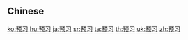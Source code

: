 {{also|預習}}
==Chinese==
{{zh-see|預習}}

[[ko:预习]]
[[hu:预习]]
[[ja:预习]]
[[sr:预习]]
[[ta:预习]]
[[th:预习]]
[[uk:预习]]
[[zh:预习]]